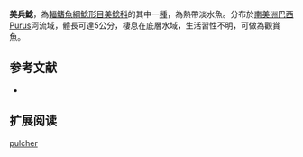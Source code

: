 {{Speciesbox
| name = 美兵鯰
| image =  
| image_width = 250px
| image_caption = 
| status = NE
| status_system = IUCN3.1
| genus = Corydoras
| species = pulcher
| authority = Isbrücker & Nijssen, 1973
| synonyms = 
}}

'''美兵鯰'''，為[[輻鰭魚綱|輻鰭魚綱]][[鯰形目|鯰形目]][[美鯰科|美鯰科]]的其中一[[種|種]]，為熱帶淡水魚。分布於[[南美洲|南美洲]][[巴西|巴西]]Purus河流域，體長可達5公分，棲息在底層水域，生活習性不明，可做為觀賞魚。

==参考文献==
*{{FishBase_species|genus=Corydoras|species=pulcher|year=2014|month=11}}

== 扩展阅读 ==
{{refbegin}}
{{wikispecies-inline|Corydoras pulcher|美兵鯰}}
{{refend}}
{{Taxonbar|from=Q1766967}}

[[Category:兵鯰屬|pulcher]]
